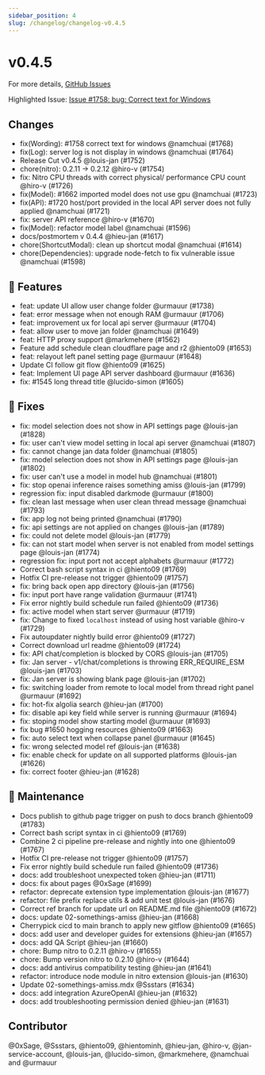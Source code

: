 ```yaml
---
sidebar_position: 4
slug: /changelog/changelog-v0.4.5
---
```

# v0.4.5

For more details, [GitHub Issues](https://github.com/janhq/jan/releases/tag/v0.4.5)

Highlighted Issue:  [Issue #1758: bug: Correct text for Windows](https://github.com/janhq/jan/issues/1758)

## Changes

- fix(Wording): #1758 correct text for windows @namchuai (#1768)
- fix(Log): server log is not display in windows @namchuai (#1764)
- Release Cut v0.4.5 @louis-jan (#1752)
- chore(nitro): 0.2.11 -> 0.2.12 @hiro-v (#1754)
- fix: Nitro CPU threads with correct physical/ performance CPU count @hiro-v (#1726)
- fix(Model): #1662 imported model does not use gpu @namchuai (#1723)
- fix(API): #1720 host/port provided in the local API server does not fully applied @namchuai (#1721)
- fix: server API reference @hiro-v (#1670)
- fix(Model): refactor model label @namchuai (#1596)
- docs/postmortem v 0.4.4 @hieu-jan (#1617)
- chore(ShortcutModal): clean up shortcut modal @namchuai (#1614)
- chore(Dependencies): upgrade node-fetch to fix vulnerable issue @namchuai (#1598)

## 🚀 Features

- feat: update UI allow user change folder @urmauur (#1738)
- feat: error message when not enough RAM @urmauur (#1706)
- feat: improvement ux for local api server @urmauur (#1704)
- feat: allow user to move jan folder @namchuai (#1649)
- feat: HTTP proxy support @markmehere (#1562)
- Feature add schedule clean cloudflare page and r2 @hiento09 (#1653)
- feat: relayout left panel setting page @urmauur (#1648)
- Update CI follow git flow @hiento09 (#1625)
- feat: Implement UI page API server dashboard @urmauur (#1636)
- fix: #1545 long thread title @lucido-simon (#1605)

## 🐛 Fixes

- fix: model selection does not show in API settings page @louis-jan (#1828)
- fix: user can't view model setting in local api server @namchuai (#1807)
- fix: cannot change jan data folder @namchuai (#1805)
- fix: model selection does not show in API settings page @louis-jan (#1802)
- fix: user can't use a model in model hub @namchuai (#1801)
- fix: stop openai inference raises something amiss @louis-jan (#1799)
- regression fix: input disabled darkmode @urmauur (#1800)
- fix: clean last message when user clean thread message @namchuai (#1793)
- fix: app log not being printed @namchuai (#1790)
- fix: api settings are not applied on changes @louis-jan (#1789)
- fix: could not delete model @louis-jan (#1779)
- fix: can not start model when server is not enabled from model settings page @louis-jan (#1774)
- regression fix: input port not accept alphabets @urmauur (#1772)
- Correct bash script syntax in ci @hiento09 (#1769)
- Hotfix CI pre-release not trigger  @hiento09 (#1757)
- fix: bring back open app directory @louis-jan (#1756)
- fix: input port have range validation @urmauur (#1741)
- Fix error nightly build schedule run failed @hiento09 (#1736)
- fix: active model when start server @urmauur (#1719)
- fix: Change to fixed `localhost` instead of using host variable @hiro-v (#1729)
- Fix autoupdater nightly build error @hiento09 (#1727)
- Correct download url readme @hiento09 (#1724)
- fix: API chat/completion is blocked by CORS @louis-jan (#1705)
- fix: Jan server - v1/chat/completions is throwing ERR\_REQUIRE\_ESM @louis-jan (#1703)
- fix: Jan server is showing blank page @louis-jan (#1702)
- fix: switching loader from remote to local model from thread right panel @urmauur (#1692)
- fix: hot-fix algolia search @hieu-jan (#1700)
- fix: disable api key field while server is running @urmauur (#1694)
- fix: stoping model show starting model @urmauur (#1693)
- fix bug #1650 hogging resources @hiento09 (#1663)
- fix: auto select text when collapse panel @urmauur (#1645)
- fix: wrong selected model ref @louis-jan (#1638)
- fix: enable check for update on all supported platforms @louis-jan (#1626)
- fix: correct footer @hieu-jan (#1628)

## 🧰 Maintenance

- Docs publish to github page trigger on push to docs branch @hiento09 (#1783)
- Correct bash script syntax in ci @hiento09 (#1769)
- Combine 2 ci pipeline pre-release and nightly into one @hiento09 (#1767)
- Hotfix CI pre-release not trigger  @hiento09 (#1757)
- Fix error nightly build schedule run failed @hiento09 (#1736)
- docs: add troubleshoot unexpected token @hieu-jan (#1711)
- docs: fix about pages @0xSage (#1699)
- refactor: deprecate extension type implementation @louis-jan (#1677)
- refactor: file prefix replace utils \& add unit test @louis-jan (#1676)
- Correct ref branch for update url on README.md file @hiento09 (#1672)
- docs: update 02-somethings-amiss @hieu-jan (#1668)
- Cherrypick cicd to main branch to apply new gitflow @hiento09 (#1665)
- docs: add user and developer guides for extensions @hieu-jan (#1657)
- docs: add QA Script @hieu-jan (#1660)
- chore: Bump nitro to 0.2.11 @hiro-v (#1655)
- chore: Bump version nitro to 0.2.10 @hiro-v (#1644)
- docs: add antivirus compatibility testing @hieu-jan (#1641)
- refactor: introduce node module in nitro extension @louis-jan (#1630)
- Update 02-somethings-amiss.mdx @Ssstars (#1634)
- docs: add integration AzureOpenAI @hieu-jan (#1632)
- docs: add troubleshooting permission denied @hieu-jan (#1631)

## Contributor

@0xSage, @Ssstars, @hiento09, @hientominh, @hieu-jan, @hiro-v, @jan-service-account, @louis-jan, @lucido-simon, @markmehere, @namchuai and @urmauur

